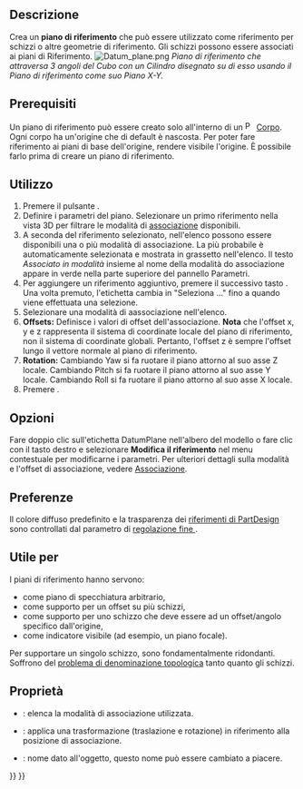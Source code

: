 <languages/>

{{Docnav/it
|[[PartDesign_Clone/it|Creare un clone]]
|[[PartDesign_Line/it|Creare una linea di riferimento]]
|[[PartDesign_Workbench/it|PartDesign]]
|IconL=PartDesign_Clone.svg
|IconR=PartDesign_Line.svg
|IconC=Workbench_PartDesign.svg
}}

{{GuiCommand/it
|Name=PartDesign Plane
|Name/it=Crea un piano di riferimento
|MenuLocation=Part Design → Crea un riferimento → Crea un piano di riferimento
|Workbenches=[[PartDesign_Workbench/it|PartDesign]]
|Version=0.17
|SeeAlso=[[PartDesign_Point/it|Crea un punto di rifierimento]], [[PartDesign_Line/it|Linea di riferimento]]
}}

<span id="Description"></span>
==Descrizione==

Crea un '''piano di riferimento''' che può essere utilizzato come riferimento per schizzi o altre geometrie di riferimento. Gli schizzi possono essere associati ai piani di Riferimento.
[[File:Datum_plane.png|none]]
''Piano di riferimento che attraversa 3 angoli del Cubo con un Cilindro disegnato su di esso usando il Piano di riferimento come suo Piano X-Y.''

<span id="Prerequisites"></span>
== Prerequisiti ==

Un piano di riferimento  può essere creato solo all'interno di un [[File:PartDesign_Body.svg|16px]] [[PartDesign_Body/it|Corpo]]. Ogni corpo ha un'origine che di default è nascosta. Per poter fare riferimento ai piani di base dell'origine, rendere visibile l'origine. È possibile farlo prima di creare un piano di riferimento.

<span id="Usage"></span>
== Utilizzo ==

<div class="mw-translate-fuzzy">
# Premere il pulsante {{KEY|[[Image:PartDesign_Plane.svg|24px]] '''Crea un piano di riferimento'''}}.
# Definire i parametri del piano. Selezionare un primo riferimento nella vista 3D per filtrare le modalità di [[Part EditAttachment/it|associazione]] disponibili.
# A seconda del riferimento selezionato, nell'elenco possono essere disponibili una o più modalità di associazione. La più probabile è automaticamente selezionata e mostrata in grassetto nell'elenco. Il testo ''Associato in modalità'' insieme al nome della modalità do associazione appare in verde nella parte superiore del pannello Parametri.
# Per aggiungere un riferimento aggiuntivo, premere il successivo tasto {{KEY|Riferimento}}. Una volta premuto, l'etichetta cambia in "Seleziona ..." fino a quando viene effettuata una selezione.
# Selezionare una modalità di aassociazione nell'elenco.
# '''Offsets:''' Definisce i valori di offset dell'associazione. '''Nota''' che l'offset x, y e z rappresenta il sistema di coordinate locale del piano di riferimento, non il sistema di coordinate globali. Pertanto, l'offset z è sempre l'offset lungo il vettore normale al piano di riferimento.
# '''Rotation:''' Cambiando Yaw si fa ruotare il piano attorno al suo asse Z locale. Cambiando Pitch si fa ruotare il piano attorno al suo asse Y locale. Cambiando Roll si fa ruotare il piano attorno al suo asse X locale.
# Premere {{KEY|OK}}.
</div>

<span id="Options"></span>
== Opzioni ==

Fare doppio clic sull'etichetta DatumPlane nell'albero del modello o fare clic con il tasto destro e selezionare '''Modifica il riferimento''' nel menu contestuale per modificarne i parametri. Per ulteriori dettagli sulla modalità e l'offset di associazione, vedere [[Part_EditAttachment/it|Associazione]].

<span id="Preferences"></span>
==Preferenze==

Il colore diffuso predefinito e la trasparenza dei [[PartDesign_CompDatums/it|riferimenti di PartDesign]] sono controllati dal parametro di [[Fine-tuning/it#PartDesign_Workbench|regolazione fine ]] {{MenuCommand|DefaultDatumColor}}.

<span id="Useful_for"></span>
==Utile per==

I piani di riferimento hanno servono:
* come piano di specchiatura arbitrario,
* come supporto per un offset su più schizzi,
* come supporto per uno schizzo che deve essere ad un offset/angolo specifico dall'origine,
* come indicatore visibile (ad esempio, un piano focale).

Per supportare un singolo schizzo, sono fondamentalmente ridondanti. Soffrono del [[Topological_naming_problem/it|problema di denominazione topologica]] tanto quanto gli schizzi.

<span id="Properties"></span>
== Proprietà ==

* {{PropertyData/it|MapMode}}: elenca la modalità di associazione utilizzata.
* {{PropertyData/it|Attachment Offset}}: applica una trasformazione (traslazione e rotazione) in riferimento alla posizione di associazione.
* {{PropertyData/it|Label}}: nome dato all'oggetto, questo nome può essere cambiato a piacere.


{{Docnav/it
|[[PartDesign_Clone/it|Creare un clone]]
|[[PartDesign_Line/it|Creare una linea di riferimento]]
|[[PartDesign_Workbench/it|PartDesign]]
|IconL=PartDesign_Clone.svg
|IconR=PartDesign_Line.svg
|IconC=Workbench_PartDesign.svg
}}

{{PartDesign Tools navi{{#translation:}}}}
{{Userdocnavi{{#translation:}}}}